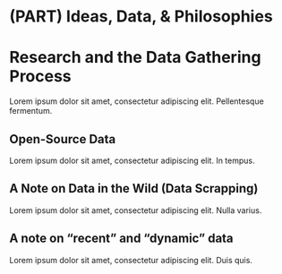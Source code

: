 # (PART) Ideas, Data, & Philosophies {-} 

# Research and the Data Gathering Process

Lorem ipsum dolor sit amet, consectetur adipiscing elit. Pellentesque fermentum.

## Open-Source Data

Lorem ipsum dolor sit amet, consectetur adipiscing elit. In tempus.

## A Note on Data in the Wild (Data Scrapping)

Lorem ipsum dolor sit amet, consectetur adipiscing elit. Nulla varius.

## A note on “recent” and “dynamic” data

Lorem ipsum dolor sit amet, consectetur adipiscing elit. Duis quis.